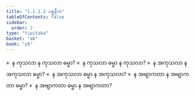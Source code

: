```yaml
---
title: "1.1.1.2 ပစ္စနီက"
tableOfContents: false
sidebar:
  order: 2
type: "tipitaka"
basket: "ab"
book: "y9"
---
```



<DynamicBreadcrumb />

<Division number="2" book="y9" e="ch" v="35" p="1">

<Paragraph number="8" book="y9">
»  န ကုသလာ န ကုသလာ ဓမ္မာ?
</Paragraph>

<Paragraph number="9" book="y9">
«  န ကုသလာ ဓမ္မာ န ကုသလာ?
</Paragraph>

<Paragraph number="10" book="y9">
»  န အကုသလာ န အကုသလာ ဓမ္မာ?
</Paragraph>

<Paragraph number="11" book="y9">
«  န အကုသလာ ဓမ္မာ န အကုသလာ?
</Paragraph>

<Paragraph number="12" book="y9">
»  န အဗျာကတာ န အဗျာကတာ ဓမ္မာ?
</Paragraph>

<Paragraph number="13" book="y9">
«  န အဗျာကတာ ဓမ္မာ န အဗျာကတာ?
</Paragraph>
</Division>